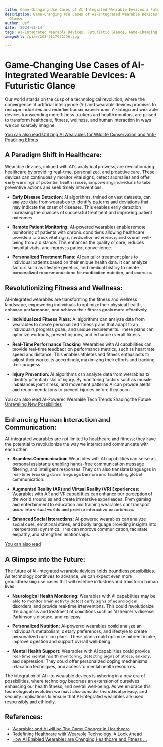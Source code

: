 ```yaml
---
title: Game-Changing Use Cases of AI-Integrated Wearable Devices A Futuristic Glance
description: Game-Changing Use Cases of AI-Integrated Wearable Devices A Futuristic
  Glance
author: Usf
date: '2024-01-14'
tags: AI-Integrated Wearable Devices, Futuristic Glance, Game-Changing Use Cases
imageUrl: /pixa/20240117022556.jpg

---
```

# **Game-Changing Use Cases of AI-Integrated Wearable Devices: A Futuristic Glance**

Our world  stands on the cusp of a technological revolution,  where the convergence of artificial intelligence (AI)  and  wearable  devices promises to reshape  industries and redefine human experiences. AI-integrated wearable devices transcending mere fitness trackers and  health monitors, are poised to transform  healthcare, fitness, wellness, and human  interaction in ways we can scarcely imagine.

[You  can also read Utilizing AI Wearables for Wildlife Conservation and Anti-Poaching Efforts](Utilizing%20AI%20Wearables%20for%20Wildlife%20Conservation%20and%20Anti-Poaching%20Efforts)


## **A Paradigm Shift in Healthcare:**
Wearable devices, imbued with AI's analytical  prowess, are revolutionizing healthcare by providing real-time, personalized, and proactive care. These devices can continuously  monitor vital signs, detect anomalies and offer early warnings of potential health issues, empowering individuals to take preventive actions and seek timely interventions.

- **Early Disease Detection:** AI algorithms, trained on  vast datasets, can analyze data from wearables to identify patterns and deviations that may  indicate the onset of diseases. This enables early detection increasing the chances of successful treatment and improving patient outcomes.

- **Remote  Patient Monitoring:** AI-powered wearables enable remote monitoring of patients with  chronic conditions allowing healthcare providers to track vital signs, medication adherence, and overall well-being from  a distance. This enhances the quality  of care, reduces hospital visits, and improves patient convenience.

-  **Personalized  Treatment Plans:** AI can tailor treatment plans to individual patients based on  their unique health data. It can  analyze factors  such as lifestyle genetics, and medical history to create personalized  recommendations  for medication nutrition, and exercise.

## **Revolutionizing Fitness  and Wellness:**
AI-integrated wearables  are transforming the fitness and wellness landscape, empowering individuals to optimize their physical health, enhance  performance, and achieve their fitness goals more effectively.

- **Individualized Fitness Plans:** AI  algorithms can  analyze data from wearables to create personalized fitness plans  that adapt to an individual's progress goals, and  unique requirements. These plans can optimize workouts, prevent injuries, and enhance overall fitness.

- **Real-Time Performance Tracking:** Wearables with  AI  capabilities can provide real-time  feedback on performance metrics, such as heart rate speed and distance. This enables athletes and fitness enthusiasts to adjust their workouts accordingly, maximizing their  efforts and tracking their progress.

- **Injury Prevention:** AI algorithms can analyze data from wearables to identify potential risks of injury.  By monitoring factors such as muscle imbalances joint stress, and movement patterns AI can provide alerts and recommendations to prevent injuries before they  occur.

[You can also read AI-Powered Wearable Tech Trends Shaping the Future Unraveling New Possibilities](AI-Powered%20Wearable%20Tech%20Trends%20Shaping%20the%20Future%20Unraveling%20New%20Possibilities)


## **Enhancing  Human Interaction and  Communication:**
AI-integrated wearables are not limited to healthcare and fitness; they have the potential to revolutionize the way we interact  and communicate with each other.

- **Seamless Communication:** Wearables with AI capabilities can serve as personal assistants enabling hands-free communication message filtering, and  intelligent responses. They can also translate languages in  real-time breaking down language barriers and facilitating global communication.

- **Augmented Reality  (AR) and Virtual Reality (VR) Experiences:** Wearables with AR and VR capabilities  can enhance our perception of the  world around us and create immersive experiences. From gaming and entertainment to education and training wearables can transport  users into virtual worlds and provide interactive experiences.

- **Enhanced  Social Interactions:** AI-powered wearables can analyze  social  cues, emotional states, and body language providing insights into interpersonal dynamics. This can improve  communication, facilitate empathy, and strengthen relationships.

[You  can also read ]()


## **A Glimpse  into the Future:**
The future of AI-integrated wearable devices holds boundless possibilities. As technology continues  to advance, we can expect even more groundbreaking use  cases that  will redefine industries and transform human lives.

-  **Neurological Health Monitoring:** Wearables with AI capabilities may be able to monitor brain activity detect early signs of neurological disorders, and provide real-time interventions. This could revolutionize the diagnosis and treatment of conditions such as Alzheimer's disease Parkinson's disease, and epilepsy.

-  **Personalized Nutrition:** AI-powered wearables could analyze an  individual's metabolism, dietary preferences, and lifestyle to create personalized nutrition plans. These plans could optimize nutrient intake, improve digestion and support overall well-being.

-  **Mental Health Support:** Wearables with AI capabilities could provide  real-time  mental health monitoring, detecting signs of stress, anxiety, and depression.  They could offer personalized coping mechanisms relaxation techniques, and access to mental  health resources.

The integration  of AI into wearable devices is ushering  in a new  era of  possibilities,  where technology  becomes an extension of ourselves enhancing our health fitness, and  overall well-being. As we embrace this technological revolution we must also consider the ethical privacy, and security implications to ensure that AI-integrated wearables are used responsibly  and ethically.

## References:
- [Wearables and AI will be The Game Changer in Healthcare](https://digitalsalutem.com/wearables-and-ai-in-healthcare/)
- [Redefining Healthcare with Wearable Technology: A Look Ahead](https://www.linkedin.com/pulse/redefining-healthcare-wearable-technology-look-ahead-parija-rangnekar)
- [How AI Enabled Wearables are Changing Healthcare and Fitness ...](https://www.einfochips.com/blog/how-ai-enabled-wearables-are-changing-healthcare-and-fitness-industry/)
